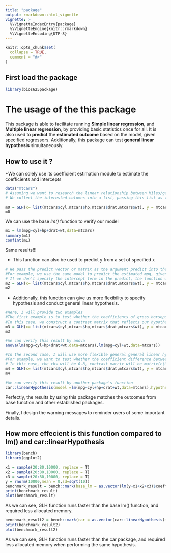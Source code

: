 ```yaml
---
title: "package"
output: rmarkdown::html_vignette
vignette: >
  %\VignetteIndexEntry{package}
  %\VignetteEngine{knitr::rmarkdown}
  %\VignetteEncoding{UTF-8}
---
```


```r
knitr::opts_chunk$set(
  collapse = TRUE,
  comment = "#>"
)
```

## First load the package

```r
library(bios625package)
```

# The usage of the this package
This package is able to facilitate running **Simple linear regression**, and **Multiple linear regression**, by providing basic statistics once for all. It is also used to **predict** the **estimated outcome** based on the model, given specified regressors. Additionally, this package can test **general linear hypothesis** simultaneously. 

## How to use it ?

*We can solely use its coefficient estimation module to estimate the coefficients and intercepts
```r
data("mtcars")
# Assuming we want to research the linear relationship between Miles/gallon (mpg) and severa variabls, including number of cylinder(cyl), gross horsepower(hp), rear axle ratio(drat), and weight(Wt)
# We collect the interested columns into a list, passing this list as the argument of x. We pass outcome column as y argument into the function. We can specify whether we need the interception term.

m0 = GLH(x= list(mtcars$cyl,mtcars$hp,mtcars$drat,mtcars$wt), y = mtcars$mpg,intr = T)
m0
```
We can use the base _lm()_ function to verify our model
```r
m1 = lm(mpg~cyl+hp+drat+wt,data=mtcars)
summary(m1)
confint(m1)
```
Same results!!!

* This function can also be used to predict y from a set of specified x
```r
# We pass the predict vector or matrix as the argument predict into the function
#For example, we use the same model to predict the estimated mpg, given that cyl is 6, hp is 100, drat is 3.75, weight is 2.90. 
# If we don't specify the intercept term in the predict, the function will help us add is automatically.
m2 = GLH(x= list(mtcars$cyl,mtcars$hp,mtcars$drat,mtcars$wt), y = mtcars$mpg, predict = c(6,100,3.75,2.90),intr = T)['Prediction']
m2
```
* Additionally, this function can give us more flexibility to specify hypothesis and conduct general linear hypothesis.
```r
#Here, I will provide two examples
#The first example is to test whether the coefficients of gross horsepower(beta2) and rear axle ratio (beta3) are both equals to 0.
#In this case, we construct a contrast matrix that reflects our hypothesis.
m3 = GLH(x= list(mtcars$cyl,mtcars$hp,mtcars$drat,mtcars$wt), y = mtcars$mpg, contrast = matrix(c(0,0,1,0,0,0,0,0,1,0),byrow = T,nrow =2),intr = T)["Hypothesis"]
m3

#We can verify this result by anova 
anova(lm(mpg~cyl+hp+drat+wt,data=mtcars),lm(mpg~cyl+wt,data=mtcars))
```

```r
#In the second case, I will use more flexible general general linear hypothesis
#For example, we want to test whether the coefficient difference between gross horsepower(beta2) and rear axle ratio (beta3) is a constant 0.8.
# In this case, the rhs will be 0.8, contrast matrix will be matrix(c(0,0,1,-1,0),byrow = T,nrow =1)
m4 = GLH(x= list(mtcars$cyl,mtcars$hp,mtcars$drat,mtcars$wt), y = mtcars$mpg, intr = T,contrast = matrix(c(0,0,1,-1,0),byrow = T,nrow =1),rhs = 0.8)["Hypothesis"]
m4

#We can verify this result by another package's function
car::linearHypothesis(model =lm(mpg~cyl+hp+drat+wt,data=mtcars),hypothesis.matrix= matrix(c(0,0,1,-1,0),byrow = T,nrow =1),rhs = c(0.8))
```
Perfectly, the results by using this package matches the outcomes from base function and other established packages.

Finally, I design the warning messages to reminder users of some important details.

## How more effecient is this function compared to lm() and car::linearHypothesis
```r
library(bench)
library(ggplot2)

x1 = sample(20:80,10000, replace = T)
x2 = sample(20:80,10000, replace = T)
x3 = sample(20:80,10000, replace = T)
y = rnorm(10000,mean = 0,sd=sqrt(10))
benchmark_result = bench::mark(base_lm = as.vector(lm(y~x1+x2+x3)$coefficients['(Intercept)']), GLH = as.vector(GLH(list(x1,x2,x3),y,intr = T)$coefficient['Intercept','Estimate']) )
print(benchmark_result)
plot(benchmark_result)
```
As we can see, GLH function runs faster than the base lm() function, and required less allocated memory.

```r
benchmark_result2 = bench::mark(car = as.vector(car::linearHypothesis(model =lm(y~x1+x2+x3),hypothesis.matrix=matrix(c(0,1,-1,0,0,0,1,-1),byrow=T,nrow = 2),rhs=c(0,0))[2,"Pr(>F)"]), GLH = as.vector(GLH(list(x1,x2,x3),y,contrast =matrix(c(0,1,-1,0,0,0,1,-1),byrow=T,nrow = 2),rhs=0 ,intr = T)$Hypothesis[1,'p_value']) )
print(benchmark_result2)
plot(benchmark_result2)
```
As we can see, GLH function runs faster than the car package, and required less allocated memory when performing the same hypothesis.
